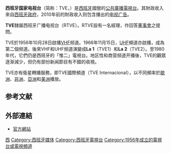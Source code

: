 {{unreferenced|time=2015-09-27T13:04:07+00:00}}
{{Expand language|es}}
{{Infobox_Company |
  company_name   = 西班牙国家电视台 <br>Televisión Española S.A. |
  company_type   = 國營電視台|
  company_logo   = [[File:TVE.svg|150px]]|
  foundation     = 1956年|
  location       = {{SPA}}[[馬德里|馬德里]]|
  key_people     = Santiago González（行政總裁）|
  num_employees  = 7,008|
  industry       = 媒体|
  divisions      = La 1<br>La 2<br>Canal 24 Horas<br>Teledeporte<br>Clan<br>TVE HD|
  homepage       = http://www.rtve.es|
}}

'''西班牙国家电视台'''（简称：TVE，{{lang-es|Televisión Española}}）是[[西班牙|西班牙]]國營的[[公共廣播|公共廣播]][[電視台|電視台]]。其財政收入來自[[西班牙政府|西班牙政府]]，2010年前的財政收入则包含播出的[[电视广告|电视广告]]。

'''TVE'''隸屬西班牙广播电视台（RTVE）。RTVE設有一名經理，作回答[[董事會|董事會]]之提問。

TVE於1956年10月28日啟播[[VHF|VHF]]频道。1966年11月15日，[[UHF|UHF]]頻道亦啟播，成為第二個频道。後來VHF和UHF频道演變成'''La 1'''（TVE1）和'''La 2'''（TVE2）。至1980年代，它們仍是西班牙的「惟二」電視台。地区性和商营频道开播後，TVE的觀眾逐渐減少，但仍有部份新闻節目有不錯的收視。

TVE亦有衛星轉播服務，即TVE國際頻道（TVE Internacional），以不同頻率於[[歐洲|歐洲]]、[[非洲|非洲]]、[[亞洲|亞洲]]和[[美洲|美洲]]播放。

== 参考文献 ==
{{Reflist}}

== 外部連結 ==
* [http://www.rtve.es 官方網站]{{Wayback|url=http://www.rtve.es/ |date=20081101160835 }} {{es icon}}

[[Category:各国国家电视台|西]]
[[Category:西班牙媒体|Category:西班牙媒体]]
[[Category:西班牙電視台|Category:西班牙電視台]]
[[Category:1956年成立的電視台或電視頻道|Category:1956年成立的電視台或電視頻道]]